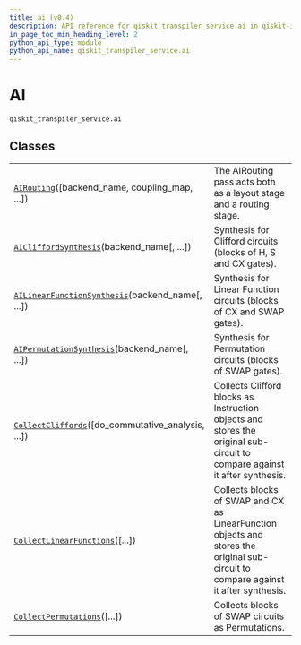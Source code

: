 ```yaml
---
title: ai (v0.4)
description: API reference for qiskit_transpiler_service.ai in qiskit-ibm-transpiler v0.4
in_page_toc_min_heading_level: 2
python_api_type: module
python_api_name: qiskit_transpiler_service.ai
---
```


<span id="ai-qiskit-transpiler-service-ai" />

<span id="module-qiskit_transpiler_service.ai" />

# AI

`qiskit_transpiler_service.ai`

## Classes

|                                                                                                                                                                       |                                                                                                                                     |
| --------------------------------------------------------------------------------------------------------------------------------------------------------------------- | ----------------------------------------------------------------------------------------------------------------------------------- |
| [`AIRouting`](qiskit_transpiler_service.ai.AIRouting "qiskit_transpiler_service.ai.AIRouting")(\[backend\_name, coupling\_map, ...])                                  | The AIRouting pass acts both as a layout stage and a routing stage.                                                                 |
| [`AICliffordSynthesis`](qiskit_transpiler_service.ai.AICliffordSynthesis "qiskit_transpiler_service.ai.AICliffordSynthesis")(backend\_name\[, ...])                   | Synthesis for Clifford circuits (blocks of H, S and CX gates).                                                                      |
| [`AILinearFunctionSynthesis`](qiskit_transpiler_service.ai.AILinearFunctionSynthesis "qiskit_transpiler_service.ai.AILinearFunctionSynthesis")(backend\_name\[, ...]) | Synthesis for Linear Function circuits (blocks of CX and SWAP gates).                                                               |
| [`AIPermutationSynthesis`](qiskit_transpiler_service.ai.AIPermutationSynthesis "qiskit_transpiler_service.ai.AIPermutationSynthesis")(backend\_name\[, ...])          | Synthesis for Permutation circuits (blocks of SWAP gates).                                                                          |
| [`CollectCliffords`](qiskit_transpiler_service.ai.CollectCliffords "qiskit_transpiler_service.ai.CollectCliffords")(\[do\_commutative\_analysis, ...])                | Collects Clifford blocks as Instruction objects and stores the original sub-circuit to compare against it after synthesis.          |
| [`CollectLinearFunctions`](qiskit_transpiler_service.ai.CollectLinearFunctions "qiskit_transpiler_service.ai.CollectLinearFunctions")(\[...])                         | Collects blocks of SWAP and CX as LinearFunction objects and stores the original sub-circuit to compare against it after synthesis. |
| [`CollectPermutations`](qiskit_transpiler_service.ai.CollectPermutations "qiskit_transpiler_service.ai.CollectPermutations")(\[...])                                  | Collects blocks of SWAP circuits as Permutations.                                                                                   |

